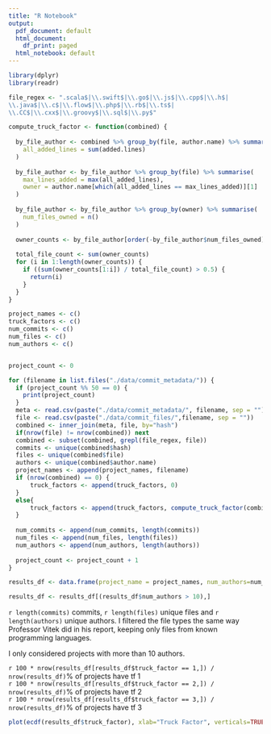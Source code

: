 ```yaml
---
title: "R Notebook"
output:
  pdf_document: default
  html_document:
    df_print: paged
  html_notebook: default
---
```


```r
library(dplyr)
library(readr)
```



```r

file_regex <- ".scala$|\\.swift$|\\.go$|\\.js$|\\.cpp$|\\.h$|
\\.java$|\\.c$|\\.flow$|\\.php$|\\.rb$|\\.ts$|
\\.CC$|\\.cxx$|\\.groovy$|\\.sql$|\\.py$"

compute_truck_factor <- function(combined) {
  
  by_file_author <- combined %>% group_by(file, author.name) %>% summarise(
    all_added_lines = sum(added.lines)
  )
  
  by_file_author <- by_file_author %>% group_by(file) %>% summarise(
    max_lines_added = max(all_added_lines),
    owner = author.name[which(all_added_lines == max_lines_added)][1]
  )
  
  by_file_author <- by_file_author %>% group_by(owner) %>% summarise(
    num_files_owned = n()
  )
  
  owner_counts <- by_file_author[order(-by_file_author$num_files_owned),]$num_files_owned
  
  total_file_count <- sum(owner_counts)
  for (i in 1:length(owner_counts)) {
    if ((sum(owner_counts[1:i]) / total_file_count) > 0.5) {
      return(i)
    }
  }
}

```



```r
project_names <- c()
truck_factors <- c()
num_commits <- c()
num_files <- c()
num_authors <- c()


project_count <- 0

for (filename in list.files("./data/commit_metadata/")) {
  if (project_count %% 50 == 0) {
    print(project_count)
  }
  meta <- read.csv(paste("./data/commit_metadata/", filename, sep = ""))
  file <- read.csv(paste("./data/commit_files/",filename, sep = ""))
  combined <- inner_join(meta, file, by="hash") 
  if(nrow(file) != nrow(combined)) next
  combined <- subset(combined, grepl(file_regex, file))
  commits <- unique(combined$hash)
  files <- unique(combined$file)
  authors <- unique(combined$author.name)
  project_names <- append(project_names, filename)
  if (nrow(combined) == 0) {
      truck_factors <- append(truck_factors, 0)
  }
  else{
      truck_factors <- append(truck_factors, compute_truck_factor(combined))
  }
  
  num_commits <- append(num_commits, length(commits))
  num_files <- append(num_files, length(files))
  num_authors <- append(num_authors, length(authors))
  
  project_count <- project_count + 1
}

```



```r

results_df <- data.frame(project_name = project_names, num_authors=num_authors, num_files=num_files, num_commits=num_commits, truck_factor=truck_factors)

results_df <- results_df[(results_df$num_authors > 10),]

```


`r length(commits)` commits, `r length(files)` unique files and `r length(authors)` unique authors. I filtered the file types the same way Professor Vitek did in his report, keeping only files from known programming languages.

I only considered projects with more than 10 authors.

`r 100 * nrow(results_df[results_df$truck_factor == 1,]) / nrow(results_df)`% of projects have tf 1  
`r 100 * nrow(results_df[results_df$truck_factor == 2,]) / nrow(results_df)`% of projects have tf 2  
`r 100 * nrow(results_df[results_df$truck_factor == 3,]) / nrow(results_df)`% of projects have tf 3

```r


plot(ecdf(results_df$truck_factor), xlab="Truck Factor", verticals=TRUE, do.points=FALSE, col.01line = NULL, xlim=c(1,10))


```



